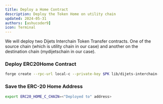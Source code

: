 ```yaml
---
title: Deploy a Home Contract
description: Deploy the Token Home on utility chain
updated: 2024-05-31
authors: [ashucoder9]
icon: Terminal
---
```



We will deploy two Dijets Interchain Token Transfer contracts. One of the source chain (which is utility chain in our case) and another on the destination chain (mydijetschain in our case).

<Steps>
<Step>

### Deploy ERC20Home Contract

```bash
forge create --rpc-url local-c --private-key $PK lib/dijets-interchain-token-transfer/contracts/src/TokenHome/ERC20TokenHome.sol:ERC20TokenHome --constructor-args $JUMPER_REGISTRY_UTILITY_CHAIN $FUNDED_ADDRESS $ERC20_C_CHAIN 18
```

</Step>
<Step>

### Save the ERC-20 Home Address

```bash
export ERC20_HOME_C_CHAIN=<"Deployed to" address>
```

</Step>
</Steps>
